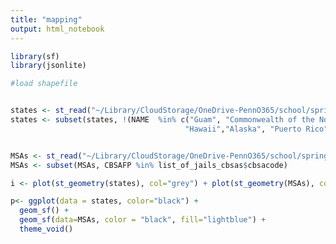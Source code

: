 ```yaml
---
title: "mapping"
output: html_notebook
---
```


```r
library(sf)
library(jsonlite)

#load shapefile


states <- st_read("~/Library/CloudStorage/OneDrive-PennO365/school/spring2022/deesis/senior_thesis/data/geography/cb_2018_us_state_500k/cb_2018_us_state_500k.shp")
states <- subset(states, !(NAME  %in% c("Guam", "Commonwealth of the Northern Mariana Islands","American Samoa","United States Virgin Islands",
                                       "Hawaii","Alaska", "Puerto Rico")))


MSAs <- st_read("~/Library/CloudStorage/OneDrive-PennO365/school/spring2022/deesis/senior_thesis/data/geography/cb_2018_us_cbsa_500k/cb_2018_us_cbsa_500k.shp")  
MSAs <- subset(MSAs, CBSAFP %in% list_of_jails_cbsas$cbsacode)

i <- plot(st_geometry(states), col="grey") + plot(st_geometry(MSAs), col="blue",add=TRUE)

p<- ggplot(data = states, color="black") +
  geom_sf() +
  geom_sf(data=MSAs, color = "black", fill="lightblue") +
  theme_void() 




```

```r

```